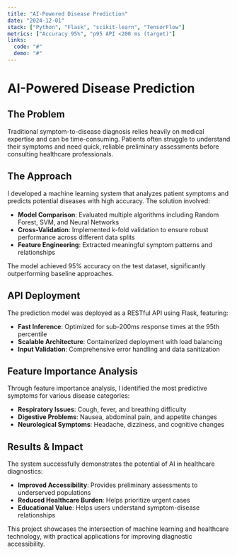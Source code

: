 ```yaml
---
title: "AI-Powered Disease Prediction"
date: "2024-12-01"
stack: ["Python", "Flask", "scikit-learn", "TensorFlow"]
metrics: ["Accuracy 95%", "p95 API <200 ms (target)"]
links:
  code: "#"
  demo: "#"
---
```


# AI-Powered Disease Prediction

## The Problem

Traditional symptom-to-disease diagnosis relies heavily on medical expertise and can be time-consuming. Patients often struggle to understand their symptoms and need quick, reliable preliminary assessments before consulting healthcare professionals.

## The Approach

I developed a machine learning system that analyzes patient symptoms and predicts potential diseases with high accuracy. The solution involved:

- **Model Comparison**: Evaluated multiple algorithms including Random Forest, SVM, and Neural Networks
- **Cross-Validation**: Implemented k-fold validation to ensure robust performance across different data splits
- **Feature Engineering**: Extracted meaningful symptom patterns and relationships

<Callout type="info">
The model achieved 95% accuracy on the test dataset, significantly outperforming baseline approaches.
</Callout>

## API Deployment

The prediction model was deployed as a RESTful API using Flask, featuring:

- **Fast Inference**: Optimized for sub-200ms response times at the 95th percentile
- **Scalable Architecture**: Containerized deployment with load balancing
- **Input Validation**: Comprehensive error handling and data sanitization

<Metric label="Response Time" value="<200ms p95" />
<Metric label="Accuracy" value="95%" />

## Feature Importance Analysis

Through feature importance analysis, I identified the most predictive symptoms for various disease categories:

- **Respiratory Issues**: Cough, fever, and breathing difficulty
- **Digestive Problems**: Nausea, abdominal pain, and appetite changes
- **Neurological Symptoms**: Headache, dizziness, and cognitive changes

## Results & Impact

The system successfully demonstrates the potential of AI in healthcare diagnostics:

- **Improved Accessibility**: Provides preliminary assessments to underserved populations
- **Reduced Healthcare Burden**: Helps prioritize urgent cases
- **Educational Value**: Helps users understand symptom-disease relationships

<Callout type="success">
This project showcases the intersection of machine learning and healthcare technology, with practical applications for improving diagnostic accessibility.
</Callout>
